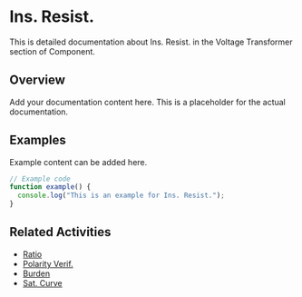# Ins. Resist.

This is detailed documentation about Ins. Resist. in the Voltage Transformer section of Component.

## Overview

Add your documentation content here. This is a placeholder for the actual documentation.

## Examples

Example content can be added here.

```typescript
// Example code
function example() {
  console.log("This is an example for Ins. Resist.");
}
```

## Related Activities

- [Ratio](/docs/component/voltage-transformer/ratio)
- [Polarity Verif.](/docs/component/voltage-transformer/polarity-verif)
- [Burden](/docs/component/voltage-transformer/burden)
- [Sat. Curve](/docs/component/voltage-transformer/sat-curve)
